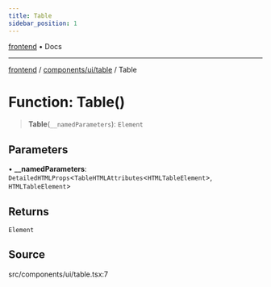 ```yaml
---
title: Table
sidebar_position: 1
---
```


[frontend](../../../..) • Docs

***

[frontend](../../../..) / [components/ui/table](..) / Table

# Function: Table()

> **Table**(`__namedParameters`): `Element`

## Parameters

• **\_\_namedParameters**: `DetailedHTMLProps`\<`TableHTMLAttributes`\<`HTMLTableElement`\>, `HTMLTableElement`\>

## Returns

`Element`

## Source

src/components/ui/table.tsx:7
